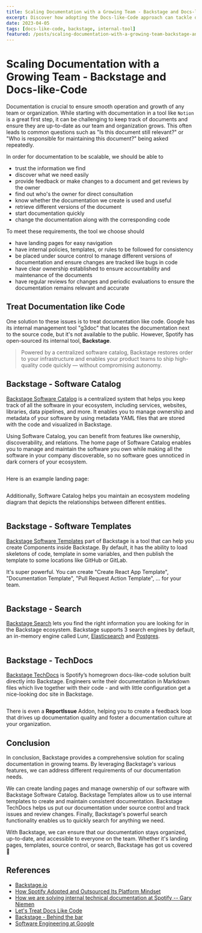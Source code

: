 ```yaml
---
title: Scaling Documentation with a Growing Team - Backstage and Docs-like-Code
excerpt: Discover how adopting the Docs-like-Code approach can tackle documentation challenges in expanding organizations, promoting seamless collaboration and reducing the cost of maintaining high-quality documentation.
date: 2023-04-05
tags: [docs-like-code, backstage, internal-tool]
featured: /posts/scaling-documentation-with-a-growing-team-backstage-and-docs-like-code/cover.jpg
---
```



# Scaling Documentation with a Growing Team - Backstage and Docs-like-Code

Documentation is crucial to ensure smooth operation and growth of any team or organization. While starting with documentation in a tool like `Notion` is a great first step, it can be challenging to keep track of documents and ensure they are up-to-date as our team and organization grows. This often leads to common questions such as "Is this document still relevant?" or "Who is responsible for maintaining this document?" being asked repeatedly.

In order for documentation to be scalable, we should be able to

- trust the information we find
- discover what we need easily
- provide feedback or make changes to a document and get reviews by the owner
- find out who's the owner for direct consultation
- know whether the documentation we create is used and useful
- retrieve different versions of the document
- start documentation quickly
- change the documentation along with the corresponding code

To meet these requirements, the tool we choose should

- have landing pages for easy navigation
- have internal policies, templates, or rules to be followed for consistency
- be placed under source control to manage different versions of documentation and ensure changes are tracked like bugs in code
- have clear ownership established to ensure accountability and maintenance of the documents
- have regular reviews for changes and periodic evaluations to ensure the documentation remains relevant and accurate

## Treat Documentation like Code

One solution to these issues is to treat documentation like code. Google has its internal management tool "g3doc" that locates the documentation next to the source code, but it's not available to the public. However, Spotify has open-sourced its internal tool, **Backstage**.

> Powered by a centralized software catalog, Backstage restores order to your infrastructure and enables your product teams to ship high-quality code quickly — without compromising autonomy.

## Backstage - Software Catalog

[Backstage Software Catalog](https://backstage.io/docs/features/software-catalog/) is a centralized system that helps you keep track of all the software in your ecosystem, including services, websites, libraries, data pipelines, and more. It enables you to manage ownership and metadata of your software by using metadata YAML files that are stored with the code and visualized in Backstage.

Using Software Catalog, you can benefit from features like ownership, discoverability, and relations. The home page of Software Catalog enables you to manage and maintain the software you own while making all the software in your company discoverable, so no software goes unnoticed in dark corners of your ecosystem.

<Image
  imgSrc="/posts/scaling-documentation-with-a-growing-team-backstage-and-docs-like-code/software-catalog-home.png"
  imgAlt="backstage catalog home page"
/>

Here is an example landing page:

<Image
  imgSrc="/posts/scaling-documentation-with-a-growing-team-backstage-and-docs-like-code/software-catalog-landing-page.png"
  imgAlt="backstage catalog landing page"
/>

Additionally, Software Catalog helps you maintain an ecosystem modeling diagram that depicts the relationships between different entities.

<Image
  imgSrc="/posts/scaling-documentation-with-a-growing-team-backstage-and-docs-like-code/software-model-entities.svg"
  imgAlt="backstage software modal entities"
  inlineStyle="margin: auto;"
/>

## Backstage - Software Templates

[Backstage Software Templates](https://backstage.io/docs/features/software-templates/) part of Backstage is a tool that can help you create Components inside Backstage. By default, it has the ability to load skeletons of code, template in some variables, and then publish the template to some locations like GitHub or GitLab.

It's super powerful. You can create "Create React App Template", "Documentation Template", "Pull Request Action Template", ... for your team.

<Image
  imgSrc="/posts/scaling-documentation-with-a-growing-team-backstage-and-docs-like-code/software-templates.png"
  imgAlt="backstage templates"
/>

## Backstage - Search

[Backstage Search](https://backstage.io/docs/features/search/) lets you find the right information you are looking for in the Backstage ecosystem. Backstage supports 3 search engines by default, an in-memory engine called Lunr, [Elasticsearch](https://backstage.io/docs/reference/plugin-search-backend-module-elasticsearch/) and [Postgres](https://backstage.io/docs/reference/plugin-search-backend-module-pg/).

<Image
  imgSrc="/posts/scaling-documentation-with-a-growing-team-backstage-and-docs-like-code/backstage-search.png"
  imgAlt="backstage search"
/>

## Backstage - TechDocs

[Backstage TechDocs](https://backstage.io/docs/features/techdocs/) is Spotify’s homegrown docs-like-code solution built directly into Backstage. Engineers write their documentation in Markdown files which live together with their code - and with little configuration get a nice-looking doc site in Backstage.

<Image
  imgSrc="/posts/scaling-documentation-with-a-growing-team-backstage-and-docs-like-code/backstage-techdocs.png"
  imgAlt="backstage techdocs"
/>

There is even a **ReportIssue** Addon, helping you to create a feedback loop that drives up documentation quality and foster a documentation culture at your organization.

## Conclusion

In conclusion, Backstage provides a comprehensive solution for scaling documentation in growing teams. By leveraging Backstage's various features, we can address different requirements of our documentation needs.

We can create landing pages and manage ownership of our software with Backstage Software Catalog. Backstage Templates allow us to use internal templates to create and maintain consistent documentation. Backstage TechDocs helps us put our documentation under source control and track issues and review changes. Finally, Backstage's powerful search functionality enables us to quickly search for anything we need.

With Backstage, we can ensure that our documentation stays organized, up-to-date, and accessible to everyone on the team. Whether it's landing pages, templates, source control, or search, Backstage has got us covered 💪

## References

- [Backstage.io](https://backstage.io/)
- [How Spotify Adopted and Outsourced Its Platform Mindset](https://thenewstack.io/how-spotlify-adopted-platform-engineering-culture/)
- [How we are solving internal technical documentation at Spotify -- Gary Niemen](https://www.youtube.com/watch?v=uFGCaZmA6d4)
- [Let's Treat Docs Like Code](https://www.docslikecode.com/)
- [Backstage - Behind the bar](https://www.frontendhappyhour.com/episodes/backstage-behind-the-bar/)
- [Software Engineering at Google](https://www.amazon.com/Software-Engineering-Google-Lessons-Programming/dp/1492082791)
